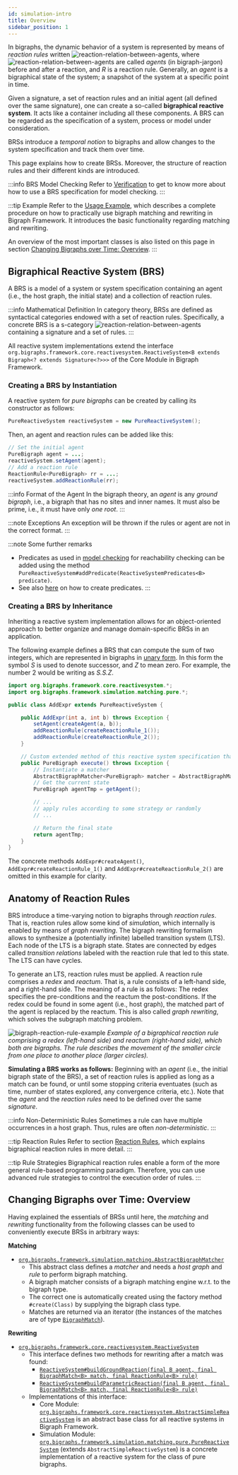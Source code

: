```yaml
---
id: simulation-intro
title: Overview
sidebar_position: 1
---
```


In bigraphs, the dynamic behavior of a system is represented by means of _reaction
rules_ written ![reaction-relation-between-agents](../assets/simulation/eq/eqn-reaction-relation.svg), where ![reaction-relation-between-agents](../assets/simulation/eq/eqn-agent-vars.svg) are called _agents_ (in bigraph-jargon) before and after a reaction, and _R_ is a reaction rule.
Generally, an _agent_ is a bigraphical state of the system; a snapshot of the system at a specific point in time.

Given a signature, a set of reaction rules and an initial agent (all defined over the same signature), one can create a so-called **bigraphical reactive system**.
It acts like a container including all these components.
A BRS can be regarded as the specification of a system, process or model under consideration.

BRSs introduce a _temporal notion_ to bigraphs and allow changes to the system specification and track them over time.

This page explains how to create BRSs.
Moreover, the structure of reaction rules and their different kinds are introduced.

:::info BRS Model Checking
Refer to [Verification](./verification-intro) to get to know more about how to use a BRS specification for model checking.
:::

:::tip Example
Refer to the [Usage Example](./usage-example-brs-simulation), which describes a complete procedure on how to practically use bigraph matching and rewriting in Bigraph Framework.
It introduces the basic functionality regarding matching and rewriting.

An overview of the most important classes is also listed on this page in section [Changing Bigraphs over Time: Overview](#changing-bigraphs-over-time-overview).
:::


## Bigraphical Reactive System (BRS)

A BRS is a model of a system or system specification containing an agent (i.e., the host graph, the initial state) and a collection of reaction rules.

:::info Mathematical Definition
In category theory, BRSs are defined as syntactical categories endowed with a set of reaction rules.
Specifically, a concrete BRS is a s-category ![reaction-relation-between-agents](../assets/simulation/eq/eqn-brs-category.svg) containing a signature and a set of rules.
:::

All reactive system implementations extend the interface `org.bigraphs.framework.core.reactivesystem.ReactiveSystem<B extends Bigraph<? extends Signature<?>>>` of the Core Module in Bigraph Framework.

### Creating a BRS by Instantiation

A reactive system for _pure bigraphs_ can be created by calling its constructor as follows:

```java
PureReactiveSystem reactiveSystem = new PureReactiveSystem();
```

Then, an agent and reaction rules can be added like this:
```java
// Set the initial agent
PureBigraph agent = ...;
reactiveSystem.setAgent(agent);
// Add a reaction rule
ReactionRule<PureBigraph> rr = ...;
reactiveSystem.addReactionRule(rr);
```

:::info Format of the Agent
In the bigraph theory, an _agent_ is any _ground bigraph_, i.e., a bigraph that has no sites and inner names.
It must also be prime, i.e., it must have only _one root_.
:::

:::note Exceptions
An exception will be thrown if the rules or agent are not in the correct format.
:::

:::note Some further remarks
- Predicates as used in [model checking](./verification-intro) for reachability checking can be added using the method `PureReactiveSystem#addPredicate(ReactiveSystemPredicates<B> predicate)`.
- See also [here](simulation-predicates) on how to create predicates.
:::

### Creating a BRS by Inheritance

Inheriting a reactive system implementation allows for an object-oriented approach to better organize and manage domain-specific BRSs in an application.

The following example defines a BRS that can compute the sum of two integers, which are represented in bigraphs in [unary form](https://en.wikipedia.org/wiki/Peano_axioms).
In this form the symbol _S_ is used to denote successor, and _Z_ to mean zero.
For example, the number 2 would be writing as _S.S.Z_.

```java
import org.bigraphs.framework.core.reactivesystem.*;
import org.bigraphs.framework.simulation.matching.pure.*;

public class AddExpr extends PureReactiveSystem {

    public AddExpr(int a, int b) throws Exception {
        setAgent(createAgent(a, b));
        addReactionRule(createReactionRule_1());
        addReactionRule(createReactionRule_2());
    }

    // Custom extended method of this reactive system specification that allows execution
    public PureBigraph execute() throws Exception {
        // Instantiate a matcher
        AbstractBigraphMatcher<PureBigraph> matcher = AbstractBigraphMatcher.create(PureBigraph.class);
        // Get the current state
        PureBigraph agentTmp = getAgent();

        // ...
        // apply rules according to some strategy or randomly
        // ...

        // Return the final state
        return agentTmp;
    }
}
```

The concrete methods `AddExpr#createAgent()`, `AddExpr#createReactionRule_1()` and `AddExpr#createReactionRule_2()` are omitted in this example for clarity.

## Anatomy of Reaction Rules

BRS introduce a time-varying notion to bigraphs through _reaction rules_.
That is, reaction rules allow some kind of _simulation_, which internally is enabled by means of _graph rewriting_.
The bigraph rewriting formalism allows to synthesize a (potentially infinite) labelled transition system (LTS).
Each node of the LTS is a bigraph state.
States are connected by edges called _transition relations_ labeled with the reaction rule that led to this state.
The LTS can have cycles.

To generate an LTS, reaction rules must be applied.
A reaction rule comprises a _redex_ and _reactum_.
That is, a rule consists of a left-hand side, and a right-hand side.
The meaning of a rule is as follows:
The redex specifies the pre-conditions and the reactum the post-conditions.
If the redex could be found in some agent (i.e., host graph), the matched part of the agent is replaced by the reactum.
This is also called _graph rewriting_, which solves the subgraph matching problem.

![bigraph-reaction-rule-example](../assets/simulation/bigraph-rule-example-1.png)
*Example of a bigraphical reaction rule comprising a redex (left-hand side) and reactum (right-hand side), which both are bigraphs. The rule describes the movement of the smaller circle from one place to another place (larger circles).*

[//]: # (See [here]&#40;&#41; for more details regarding rule strategies.)



**Simulating a BRS works as follows:**
Beginning with an _agent_ (i.e., the initial bigraph state of the BRS), a set of reaction rules is applied as long
as a match can be found, or until some stopping criteria eventuates (such as time, number of states explored, any convergence criteria, etc.).
Note that the _agent_ and the _reaction rules_ need to be defined over the same _signature_.


:::info Non-Deterministic Rules
Sometimes a rule can have multiple occurrences in a host graph.
Thus, rules are often _non-deterministic_.
:::

:::tip Reaction Rules
Refer to section [Reaction Rules](./simulation-reaction-rules), which explains bigraphical reaction rules in more detail.
:::

:::tip Rule Strategies
Bigraphical reaction rules enable a form of the more general rule-based programming paradigm.
Therefore, you can use advanced rule strategies to control the execution order of rules.
:::

[//]: # (Refer to advanced rule strategies)

## Changing Bigraphs over Time: Overview

Having explained the essentials of BRSs until here, the _matching_ and _rewriting_ functionality from the following classes can be used to conveniently execute BRSs in arbitrary ways:

**Matching**

- [`org.bigraphs.framework.simulation.matching.AbstractBigraphMatcher`](https://bigraphs.org/products/bigraph-framework/apidocs/org/bigraphs/framework/simulation/matching/AbstractBigraphMatcher.html)
    - This abstract class defines a _matcher_ and needs a _host graph_ and _rule_ to perform bigraph matching.
    - A bigraph matcher consists of a bigraph matching engine w.r.t. to the bigraph type.
    - The correct one is automatically created using the factory method `#create(Class)` by supplying the bigraph class type.
    - Matches are returned via an iterator (the instances of the matches are of type [`BigraphMatch`](https://bigraphs.org/products/bigraph-framework/apidocs/org/bigraphs/framework/core/reactivesystem/BigraphMatch.html)).

**Rewriting**
- [`org.bigraphs.framework.core.reactivesystem.ReactiveSystem`](https://bigraphs.org/products/bigraph-framework/apidocs/org/bigraphs/framework/core/reactivesystem/ReactiveSystem.html)
    - This interface defines two methods for rewriting after a match was found:
        - [`ReactiveSystem#buildGroundReaction(final B agent, final BigraphMatch<B> match, final ReactionRule<B> rule)`](https://bigraphs.org/products/bigraph-framework/apidocs/org/bigraphs/framework/core/reactivesystem/ReactiveSystem.html#buildGroundReaction(B,org.bigraphs.framework.core.reactivesystem.BigraphMatch,org.bigraphs.framework.core.reactivesystem.ReactionRule))
        - [`ReactiveSystem#buildParametricReaction(final B agent, final BigraphMatch<B> match, final ReactionRule<B> rule)`](https://bigraphs.org/products/bigraph-framework/apidocs/org/bigraphs/framework/core/reactivesystem/ReactiveSystem.html#buildParametricReaction(B,org.bigraphs.framework.core.reactivesystem.BigraphMatch,org.bigraphs.framework.core.reactivesystem.ReactionRule))
    - Implementations of this interface:
        - Core Module: [`org.bigraphs.framework.core.reactivesystem.AbstractSimpleReactiveSystem`](https://bigraphs.org/products/bigraph-framework/apidocs/org/bigraphs/framework/core/reactivesystem/AbstractSimpleReactiveSystem.html) is an abstract base class for all reactive systems in Bigraph Framework.
        - Simulation Module: [`org.bigraphs.framework.simulation.matching.pure.PureReactiveSystem`](https://bigraphs.org/products/bigraph-framework/apidocs/org/bigraphs/framework/simulation/matching/pure/PureReactiveSystem.html) (extends `AbstractSimpleReactiveSystem`) is a concrete implementation of a reactive system for the class of pure bigraphs.





